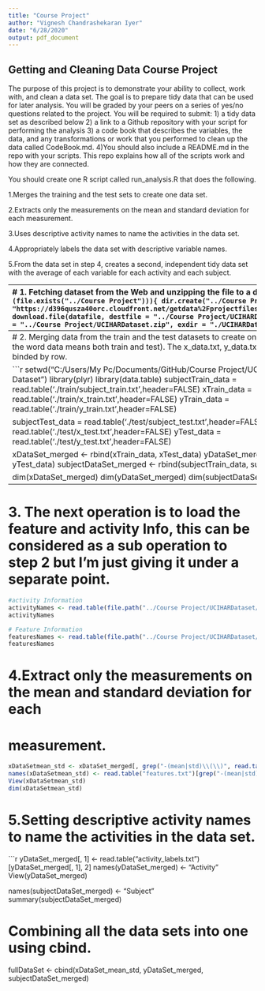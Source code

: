 ```yaml
---
title: "Course Project"
author: "Vignesh Chandrashekaran Iyer"
date: "6/28/2020"
output: pdf_document
---
```

## Getting and Cleaning Data Course Project

The purpose of this project is to demonstrate your ability to collect, work with, and clean a data set. 
The goal is to prepare tidy data that can be used for later analysis. You will be graded by your peers on a series of yes/no questions related to the project.
You will be required to submit: 
1) a tidy data set as described below
2) a link to a Github repository with your script for performing the analysis
3) a code book that describes the variables, the data, and any transformations or work that you performed to clean up the data called CodeBook.md. 
4)You should also include a README.md in the repo with your scripts. This repo explains how all of the scripts work and how they are connected.

You should create one R script called run_analysis.R that does the following.

1.Merges the training and the test sets to create one data set.

2.Extracts only the measurements on the mean and standard deviation for each measurement.

3.Uses descriptive activity names to name the activities in the data set.

4.Appropriately labels the data set with descriptive variable names.

5.From the data set in step 4, creates a second, independent tidy data set with the average of each variable for each activity and each subject.

-------------------------------------------------------------------------------
# 1. Fetching dataset from the Web and unzipping the file to a destination directory
```r
if(!(file.exists("../Course Project"))){
  dir.create("../Course Project")
}
datafile <- "https://d396qusza40orc.cloudfront.net/getdata%2Fprojectfiles%2FUCI%20HAR%20Dataset.zip"
download.file(datafile, destfile = "../Course Project/UCIHARDataset.zip")
unzip(zipfile = "../Course Project/UCIHARDataset.zip", exdir = "./UCIHARDataset")
```

-------------------------------------------------------------------------------
# 2. Merging data from the train and the test datasets to create one data set  (In the following the word data means both train and test). The x_data.txt, y_data.txt, subject_data.txt should be binded by row.

```r
setwd("C:/Users/My Pc/Documents/GitHub/Course Project/UCIHARDataset/UCI HAR Dataset")
library(plyr)
library(data.table)
subjectTrain_data = read.table('./train/subject_train.txt',header=FALSE)
xTrain_data = read.table('./train/x_train.txt',header=FALSE)
yTrain_data = read.table('./train/y_train.txt',header=FALSE)

subjectTest_data = read.table('./test/subject_test.txt',header=FALSE)
xTest_data = read.table('./test/x_test.txt',header=FALSE)
yTest_data = read.table('./test/y_test.txt',header=FALSE)

xDataSet_merged <- rbind(xTrain_data, xTest_data)
yDataSet_merged <- rbind(yTrain_data, yTest_data)
subjectDataSet_merged <- rbind(subjectTrain_data, subjectTest_data)

dim(xDataSet_merged)
dim(yDataSet_merged)
dim(subjectDataSet_merged)
```

-------------------------------------------------------------------------------
# 3. The next operation is to load the feature and activity Info, this can be considered as a sub operation to step 2 but I'm just giving it under a separate point.
```r

#activity Information
activityNames <- read.table(file.path("../Course Project/UCIHARDataset/UCI HAR Dataset", "activity_labels.txt"),head=FALSE)
activityNames

# Feature Information
featuresNames <- read.table(file.path("../Course Project/UCIHARDataset/UCI HAR Dataset", "features.txt"),head=FALSE)
featuresNames

```

# 4.Extract only the measurements on the mean and standard deviation for each
# measurement.

```r
xDataSetmean_std <- xDataSet_merged[, grep("-(mean|std)\\(\\)", read.table("features.txt")[, 2])]
names(xDataSetmean_std) <- read.table("features.txt")[grep("-(mean|std)\\(\\)", read.table("features.txt")[, 2]), 2] 
View(xDataSetmean_std)
dim(xDataSetmean_std)
```

# 5.Setting descriptive activity names to name the activities in the data set.

```r
yDataSet_merged[, 1] <- read.table("activity_labels.txt")[yDataSet_merged[, 1], 2]
names(yDataSet_merged) <- "Activity"
View(yDataSet_merged)

names(subjectDataSet_merged) <- "Subject"
summary(subjectDataSet_merged)

# Combining all the data sets into one using cbind.
fullDataSet <- cbind(xDataSet_mean_std, yDataSet_merged, subjectDataSet_merged)

